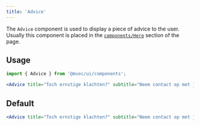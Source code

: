 ```yaml
---
title: 'Advice'
---
```



The `Advice` component is used to display a piece of advice to the user. Usually this component is placed in the [`components/Hero`](/components/hero) section of the page.

## Usage

```jsx
import { Advice } from '@mvoc/ui/components';

<Advice title="Toch ernstige klachten?" subtitle="Neem contact op met je huisarts" image={{src: 'https://placehold.co/32x32'}} />
```

## Default

<div class="not-content">
	<Advice title="Toch ernstige klachten?" subtitle="Neem contact op met je huisarts" image={{src: 'https://placehold.co/32x32'}} />
</div>

```jsx
<Advice title="Toch ernstige klachten?" subtitle="Neem contact op met je huisarts" image={{src: 'https://placehold.co/32x32'}} />
```
